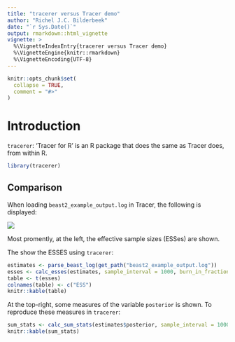 ```yaml
---
title: "tracerer versus Tracer demo"
author: "Richel J.C. Bilderbeek"
date: "`r Sys.Date()`"
output: rmarkdown::html_vignette
vignette: >
  %\VignetteIndexEntry{tracerer versus Tracer demo}
  %\VignetteEngine{knitr::rmarkdown}
  %\VignetteEncoding{UTF-8}
---
```


```r
knitr::opts_chunk$set(
  collapse = TRUE,
  comment = "#>"
)
```

# Introduction

`tracerer`: 'Tracer for R' is an R package that does the same as
Tracer does, from within R.

```r
library(tracerer)
```

## Comparison

When loading `beast2_example_output.log` in Tracer, the following is displayed:

![](tracer_example_output.png)

Most promently, at the left, the effective sample sizes (ESSes) are shown.

The show the ESSES using `tracerer`:

```r
estimates <- parse_beast_log(get_path("beast2_example_output.log"))
esses <- calc_esses(estimates, sample_interval = 1000, burn_in_fraction = 0.1)
table <- t(esses)
colnames(table) <- c("ESS")
knitr::kable(table)
```

At the top-right, some measures of the variable `posterior` is shown.
To reproduce these measures in `tracerer`:

```r
sum_stats <- calc_sum_stats(estimates$posterior, sample_interval = 1000, burn_in_fraction = 0.1)
knitr::kable(sum_stats)
```

